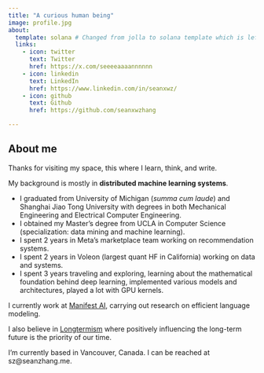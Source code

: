 ```yaml
---
title: "A curious human being"
image: profile.jpg
about:
  template: solana # Changed from jolla to solana template which is left-aligned
  links:
    - icon: twitter
      text: Twitter
      href: https://x.com/seeeeaaaannnnnn
    - icon: linkedin
      text: LinkedIn
      href: https://www.linkedin.com/in/seanxwz/
    - icon: github
      text: Github
      href: https://github.com/seanxwzhang

---
```


## About me
Thanks for visiting my space, this where I learn, think, and write. 

My background is mostly in **distributed machine learning systems**. 

* I graduated from University of Michigan (*summa cum laude*) and Shanghai Jiao Tong University with degrees in both Mechanical Engineering and Electrical Computer Engineering.
* I obtained my Master's degree from UCLA in Computer Science (specialization: data mining and machine learning).
* I spent 2 years in Meta's marketplace team working on recommendation systems.
* I spent 2 years in Voleon (largest quant HF in California) working on data and systems.
* I spent 3 years traveling and exploring, learning about the mathematical foundation behind deep learning, implemented various models and architectures, played a lot with GPU kernels.

I currently work at [Manifest AI](https://manifestai.com/), carrying out research on efficient language modeling.

I also believe in [Longtermism](https://en.wikipedia.org/wiki/Longtermism) where positively influencing the long-term future is the priority of our time. 

I'm currently based in Vancouver, Canada. I can be reached at sz@seanzhang.me.